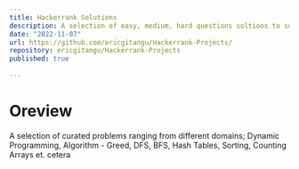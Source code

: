 ```yaml
---
title: Hackerrank Solutions 
description: A selection of easy, medium, hard questions soltions to some LeetCode problems with runtime and space analysis
date: "2022-11-07"
url: https://github.com/ericgitangu/Hackerrank-Projects/
repository: ericgitangu/Hackerrank-Projects
published: true
  
---
```


# Oreview

A selection of curated problems ranging from different domains; Dynamic Programming, Algorithm - Greed, DFS, BFS, Hash Tables, Sorting, Counting Arrays et. cetera